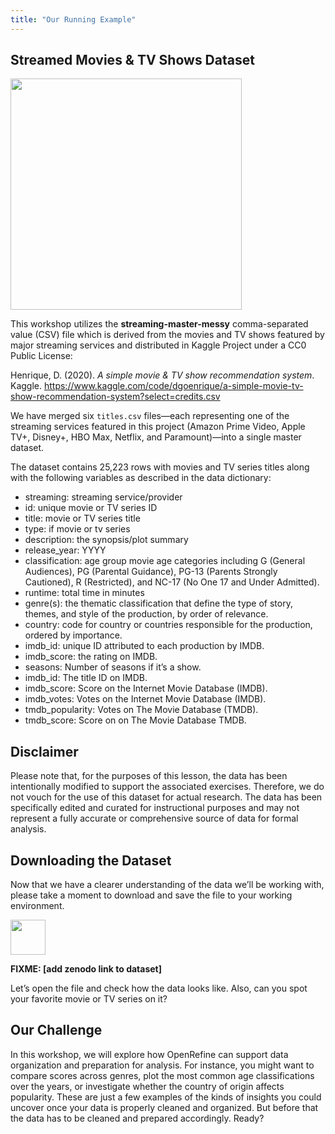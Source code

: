 ```yaml
---
title: "Our Running Example"
---
```


## Streamed Movies & TV Shows Dataset

![](images/streaming-services.png){width="370"}

This workshop utilizes the **streaming-master-messy** comma-separated value (CSV) file which is derived from the movies and TV shows featured by major streaming services and distributed in Kaggle Project under a CC0 Public License:

Henrique, D. (2020). *A simple movie & TV show recommendation system*. Kaggle. <https://www.kaggle.com/code/dgoenrique/a-simple-movie-tv-show-recommendation-system?select=credits.csv>

We have merged six `titles.csv` files—each representing one of the streaming services featured in this project (Amazon Prime Video, Apple TV+, Disney+, HBO Max, Netflix, and Paramount)—into a single master dataset.

The dataset contains 25,223 rows with movies and TV series titles along with the following variables as described in the data dictionary:

-   streaming: streaming service/provider
-   id: unique movie or TV series ID
-   title: movie or TV series title
-   type: if movie or tv series
-   description: the synopsis/plot summary
-   release_year: YYYY
-   classification: age group movie age categories including G (General Audiences), PG (Parental Guidance), PG-13 (Parents Strongly Cautioned), R (Restricted), and NC-17 (No One 17 and Under Admitted).
-   runtime: total time in minutes
-   genre(s): the thematic classification that define the type of story, themes, and style of the production, by order of relevance.
-   country: code for country or countries responsible for the production, ordered by importance.
-   imdb_id: unique ID attributed to each production by IMDB.
-   imdb_score: the rating on IMDB.
-   seasons: Number of seasons if it's a show.
-   imdb_id: The title ID on IMDB.
-   imdb_score: Score on the Internet Movie Database (IMDB).
-   imdb_votes: Votes on the Internet Movie Database (IMDB).
-   tmdb_popularity: Votes on The Movie Database (TMDB).
-   tmdb_score: Score on on The Movie Database TMDB.

::: {.callout-important collapse="true"}
## Disclaimer

Please note that, for the purposes of this lesson, the data has been intentionally modified to support the associated exercises. Therefore, we do not vouch for the use of this dataset for actual research. The data has been specifically edited and curated for instructional purposes and may not represent a fully accurate or comprehensive source of data for formal analysis.
:::

## Downloading the Dataset

Now that we have a clearer understanding of the data we'll be working with, please take a moment to download and save the file to your working environment.

![](images/download-icon.png){width="56"}

**FIXME: \[add zenodo link to dataset\]**

Let's open the file and check how the data looks like. Also, can you spot your favorite movie or TV series on it?

## Our Challenge

In this workshop, we will explore how OpenRefine can support data organization and preparation for analysis. For instance, you might want to compare scores across genres, plot the most common age classifications over the years, or investigate whether the country of origin affects popularity. These are just a few examples of the kinds of insights you could uncover once your data is properly cleaned and organized. But before that the data has to be cleaned and prepared accordingly. Ready?
